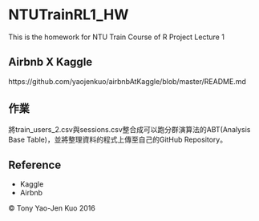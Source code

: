 # NTUTrainRL1_HW
This is the homework for NTU Train Course of R Project Lecture 1

## Airbnb X Kaggle

https://github.com/yaojenkuo/airbnbAtKaggle/blob/master/README.md

## 作業
將train_users_2.csv與sessions.csv整合成可以跑分群演算法的ABT(Analysis Base Table)，並將整理資料的程式上傳至自己的GitHub Repository。

## Reference
* Kaggle
* Airbnb

&copy; Tony Yao-Jen Kuo 2016